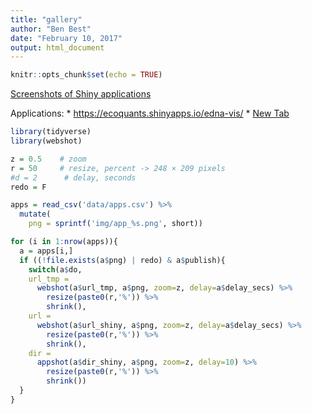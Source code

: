 ```yaml
---
title: "gallery"
author: "Ben Best"
date: "February 10, 2017"
output: html_document
---
```


```r
knitr::opts_chunk$set(echo = TRUE) 
```

[Screenshots of Shiny applications](https://github.com/wch/webshot#screenshots-of-shiny-applications)

Applications:
* [https://ecoquants.shinyapps.io/edna-vis/](https://ecoquants.shinyapps.io/edna-vis/)
* [New Tab](http://ohi-science.nceas.ucsb.edu/ohi-global)
```r
library(tidyverse)
library(webshot)

z = 0.5    # zoom
r = 50     # resize, percent -> 248 × 209 pixels
#d = 2      # delay, seconds
redo = F

apps = read_csv('data/apps.csv') %>%
  mutate(
    png = sprintf('img/app_%s.png', short))

for (i in 1:nrow(apps)){
  a = apps[i,]
  if ((!file.exists(a$png) | redo) & a$publish){
    switch(a$do,
    url_tmp = 
      webshot(a$url_tmp, a$png, zoom=z, delay=a$delay_secs) %>%
        resize(paste0(r,'%')) %>%
        shrink(),
    url = 
      webshot(a$url_shiny, a$png, zoom=z, delay=a$delay_secs) %>%
        resize(paste0(r,'%')) %>%
        shrink(),
    dir = 
      appshot(a$dir_shiny, a$png, zoom=z, delay=10) %>%
        resize(paste0(r,'%')) %>%
        shrink())
  }
}
```


